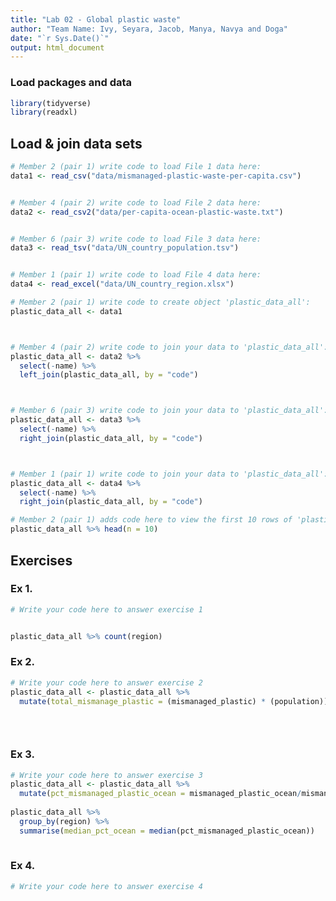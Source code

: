 ```yaml
---
title: "Lab 02 - Global plastic waste"
author: "Team Name: Ivy, Seyara, Jacob, Manya, Navya and Doga"
date: "`r Sys.Date()`"
output: html_document
---
```


### Load packages and data

```r
library(tidyverse)
library(readxl)
```


## Load & join data sets

```r
# Member 2 (pair 1) write code to load File 1 data here:
data1 <- read_csv("data/mismanaged-plastic-waste-per-capita.csv")


# Member 4 (pair 2) write code to load File 2 data here:
data2 <- read_csv2("data/per-capita-ocean-plastic-waste.txt")


# Member 6 (pair 3) write code to load File 3 data here:
data3 <- read_tsv("data/UN_country_population.tsv")


# Member 1 (pair 1) write code to load File 4 data here:
data4 <- read_excel("data/UN_country_region.xlsx")


```



```r
# Member 2 (pair 1) write code to create object 'plastic_data_all':
plastic_data_all <- data1



# Member 4 (pair 2) write code to join your data to 'plastic_data_all':
plastic_data_all <- data2 %>%
  select(-name) %>%
  left_join(plastic_data_all, by = "code")



# Member 6 (pair 3) write code to join your data to 'plastic_data_all':
plastic_data_all <- data3 %>%
  select(-name) %>%
  right_join(plastic_data_all, by = "code")



# Member 1 (pair 1) write code to join your data to 'plastic_data_all':
plastic_data_all <- data4 %>%
  select(-name) %>%
  right_join(plastic_data_all, by = "code")


```


```r
# Member 2 (pair 1) adds code here to view the first 10 rows of 'plastic_data_all'
plastic_data_all %>% head(n = 10)


```



## Exercises

### Ex 1.

```r
# Write your code here to answer exercise 1


plastic_data_all %>% count(region)


```



### Ex 2.

```r
# Write your code here to answer exercise 2
plastic_data_all <- plastic_data_all %>%
  mutate(total_mismanage_plastic = (mismanaged_plastic) * (population))
  
  



```


### Ex 3.

```r
# Write your code here to answer exercise 3
plastic_data_all <- plastic_data_all %>%
  mutate(pct_mismanaged_plastic_ocean = mismanaged_plastic_ocean/mismanaged_plastic)
  
plastic_data_all %>%
  group_by(region) %>%
  summarise(median_pct_ocean = median(pct_mismanaged_plastic_ocean))
  
```


### Ex 4.

```r
# Write your code here to answer exercise 4



```
